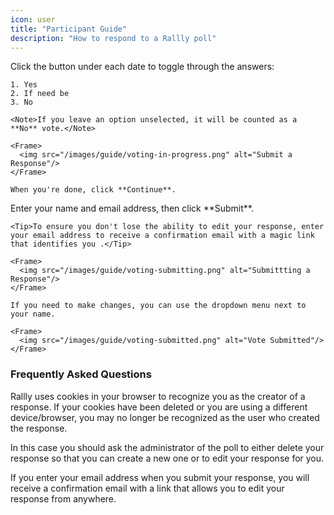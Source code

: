```yaml
---
icon: user
title: "Participant Guide"
description: "How to respond to a Rallly poll"
---
```


<Steps>
  <Step title="Select your preferred dates">
    Click the button under each date to toggle through the answers:

    1. Yes
    2. If need be
    3. No

    <Note>If you leave an option unselected, it will be counted as a **No** vote.</Note>

    <Frame>
      <img src="/images/guide/voting-in-progress.png" alt="Submit a Response"/>
    </Frame>

    When you're done, click **Continue**.

  </Step>
  <Step title="Enter your details">
    Enter your name and email address, then click **Submit**.

    <Tip>To ensure you don't lose the ability to edit your response, enter your email address to receive a confirmation email with a magic link that identifies you .</Tip>

    <Frame>
      <img src="/images/guide/voting-submitting.png" alt="Submittting a Response"/>
    </Frame>

  </Step>
  <Step title="Done!">
    
    If you need to make changes, you can use the dropdown menu next to your name.

    <Frame>
      <img src="/images/guide/voting-submitted.png" alt="Vote Submitted"/>
    </Frame>

  </Step>
</Steps>

### Frequently Asked Questions

<AccordionGroup>
  <Accordion title="Why can't I edit my response?">
    Rallly uses cookies in your browser to recognize you as the creator of a
    response. If your cookies have been deleted or you are using a different
    device/browser, you may no longer be recognized as the user who created the response.

In this case you should ask the administrator of the poll to either delete your
response so that you can create a new one or to edit your response for you.

  </Accordion>
  <Accordion title="How can I avoid losing access to my own response?">
  If you enter your email address when you submit your response, you will
  receive a confirmation email with a link that allows you to edit your response from
  anywhere.
  </Accordion>
</AccordionGroup>
